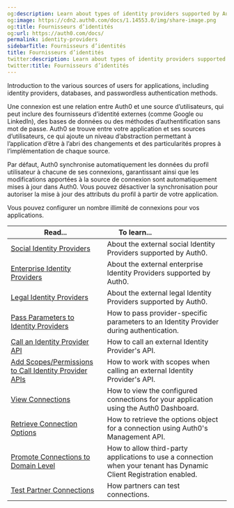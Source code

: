 ```yaml
---
og:description: Learn about types of identity providers supported by Auth0.
og:image: https://cdn2.auth0.com/docs/1.14553.0/img/share-image.png
og:title: Fournisseurs d’identités
og:url: https://auth0.com/docs/
permalink: identity-providers
sidebarTitle: Fournisseurs d’identités
title: Fournisseurs d’identités
twitter:description: Learn about types of identity providers supported by Auth0.
twitter:title: Fournisseurs d’identités
---
```


Introduction to the various sources of users for applications, including <Tooltip tip="Identity Provider (IdP): Service that stores and manages digital identities." cta="View Glossary" href="/docs/glossary?term=identity+providers">identity providers</Tooltip>, databases, and <Tooltip tip="Identity Provider (IdP): Service that stores and manages digital identities." cta="View Glossary" href="/docs/glossary?term=passwordless">passwordless</Tooltip> authentication methods.

Une connexion est une relation entre Auth0 et une source d’utilisateurs, qui peut inclure des fournisseurs d’identité externes (comme Google ou LinkedIn), des bases de données ou des méthodes d’authentification sans mot de passe. Auth0 se trouve entre votre application et ses sources d’utilisateurs, ce qui ajoute un niveau d’abstraction permettant à l’application d’être à l’abri des changements et des particularités propres à l’implémentation de chaque source.

Par défaut, Auth0 synchronise automatiquement les données du profil utilisateur à chacune de ses connexions, garantissant ainsi que les modifications apportées à la source de connexion sont automatiquement mises à jour dans Auth0. Vous pouvez désactiver la synchronisation pour autoriser la mise à jour des attributs du profil à partir de votre application.

Vous pouvez configurer un nombre illimité de connexions pour vos applications.

<table class="table"><thead>
<tr>
<th><strong>Read...</strong></th>
<th><strong>To learn...</strong>                                </th>
</tr>
</thead>
<tbody>
<tr>
<td><a href="/docs/authenticate/identity-providers/social-identity-providers">Social Identity Providers</a></td>
<td>About the external social Identity Providers supported by Auth0.</td>
</tr>
<tr>
<td><a href="/docs/authenticate/identity-providers/enterprise-identity-providers">Enterprise Identity Providers</a></td>
<td>About the external enterprise Identity Providers supported by Auth0.</td>
</tr>
<tr>
<td><a href="/docs/authenticate/identity-providers/legal">Legal Identity Providers</a></td>
<td>About the external legal Identity Providers supported by Auth0.</td>
</tr>
<tr>
<td><a href="/docs/authenticate/identity-providers/pass-parameters-to-idps">Pass Parameters to Identity Providers</a></td>
<td>How to pass provider-specific parameters to an Identity Provider during authentication.</td>
</tr>
<tr>
<td><a href="/docs/authenticate/identity-providers/calling-an-external-idp-api">Call an Identity Provider API</a></td>
<td>How to call an external Identity Provider's API.</td>
</tr>
<tr>
<td><a href="/docs/authenticate/identity-providers/adding-scopes-for-an-external-idp">Add Scopes/Permissions to Call Identity Provider APIs</a></td>
<td>How to work with scopes when calling an external Identity Provider's API.</td>
</tr>
<tr>
<td><a href="/docs/authenticate/identity-providers/view-connections">View Connections</a></td>
<td>How to view the configured connections for your application using the Auth0 Dashboard.</td>
</tr>
<tr>
<td><a href="/docs/authenticate/identity-providers/retrieve-connection-options">Retrieve Connection Options</a></td>
<td>How to retrieve the options object for a connection using Auth0's Management API.</td>
</tr>
<tr>
<td><a href="/docs/authenticate/identity-providers/promote-connections-to-domain-level">Promote Connections to Domain Level</a></td>
<td>How to allow third-party applications to use a connection when your tenant has Dynamic Client Registration enabled.</td>
</tr>
<tr>
<td><a href="/docs/authenticate/identity-providers/test-connections">Test Partner Connections</a></td>
<td>How partners can test connections.</td>
</tr>
</tbody>
</table>